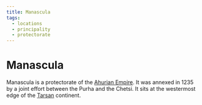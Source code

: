 ```yaml
---
title: Manascula
tags:
  - locations
  - principality
  - protectorate
---
```



<Stub />

# Manascula

Manascula is a protectorate of the [Ahurian Empire](./ahuria.mdx). It
was annexed in 1235 by a joint effort between the Purha and the Chetsi. It sits at the 
westermost edge of the [Tarsan](./tarsa.mdx) continent.
